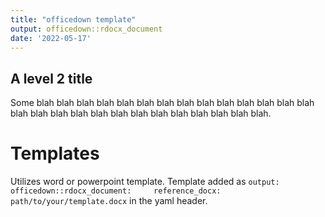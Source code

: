 ```yaml
---
title: "officedown template"
output: officedown::rdocx_document
date: '2022-05-17'
---
```


## A level 2 title

Some blah blah blah blah blah blah blah blah blah blah blah blah blah 
blah blah blah blah blah blah blah blah blah blah blah blah blah blah.

# Templates

Utilizes word or powerpoint template. Template added as 
`output: 
  officedown::rdocx_document:
    reference_docx: path/to/your/template.docx` in the yaml header.